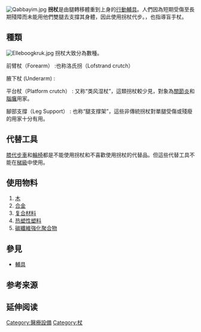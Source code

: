 {{unreferenced|time=2014-06-24T04:10:23+00:00}}
[[Image:Qabbayim.jpg|frame]]
'''拐杖'''是由腿轉移體重到上身的[[行動輔具|行動輔具]]。人們因為短期受傷至長期殘障而未能用他們雙腿去支撐其身體，因此使用拐杖代步。{{fact|因為中文翻譯一樣}}，也指導盲手杖。

==種類==
[[Image:Elleboogkruk.jpg|frame]]
拐杖大致分為數種。

; 前臂杖（Forearm） :也称洛氏拐（Lofstrand crutch）

; 腋下杖 (Underarm) : 

; 平台杖（Platform crutch） : 又称“类风湿杖”，這類拐杖較少見，對象為[[關節炎|關節炎]]和[[腦癱|腦癱]]用家。

; 腳部支撐（Leg Support） : 也称“腿支撑架”，這些非傳統拐杖對單腿受傷或殘廢的用家十分有用。

==代替工具==
[[膝代步車|膝代步車]]和[[輪椅|輪椅]]都是不能使用拐杖和不喜歡使用拐杖的代替品。但這些代替工具不能在[[梯級|梯級]]中使用。

==使用物料==
#[[木|木]]
#[[合金|合金]]
#[[复合材料|复合材料]]
#[[热塑性塑料|热塑性塑料]]
#[[碳纖維強化聚合物|碳纖維強化聚合物]]

==參見==
*[[輔具|輔具]]

== 参考来源 ==
{{Commons category|拐杖}}
{{Reflist}}

== 延伸阅读 ==
{{Wikisource further reading}}

[[Category:醫療設備|Category:醫療設備]]
[[Category:杖|Category:杖]]